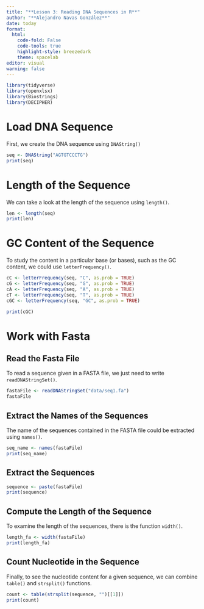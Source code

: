 ```yaml
---
title: "**Lesson 3: Reading DNA Sequences in R**"
author: "**Alejandro Navas González**"
date: today
format: 
  html:
    code-fold: False
    code-tools: true
    highlight-style: breezedark
    theme: spacelab
editor: visual
warning: false
---
```


```r

library(tidyverse)
library(openxlsx)
library(Biostrings) 
library(DECIPHER)

```

# **Load DNA Sequence**

First, we create the DNA sequence using `DNAString()`

```r

seq <- DNAString("AGTGTCCCTG") 
print(seq) 

```

# **Length of the Sequence**

We can take a look at the length of the sequence using `length()`.

```r

len <- length(seq) 
print(len) 

```

# **GC Content of the Sequence**

To study the content in a particular base (or bases), such as the GC content, we could use `letterFrequency()`.

```r

cC <- letterFrequency(seq, "C", as.prob = TRUE) 
cG <- letterFrequency(seq, "G", as.prob = TRUE) 
cA <- letterFrequency(seq, "A", as.prob = TRUE) 
cT <- letterFrequency(seq, "T", as.prob = TRUE) 
cGC <- letterFrequency(seq, "GC", as.prob = TRUE)

print(cGC)

```

# **Work with Fasta**

## **Read the Fasta File**

To read a sequence given in a FASTA file, we just need to write `readDNAStringSet()`.

```r

fastaFile <- readDNAStringSet("data/seq1.fa")
fastaFile

```


## **Extract the Names of the Sequences**

The name of the sequences contained in the FASTA file could be extracted using `names()`. 

```r

seq_name <- names(fastaFile)
print(seq_name)

```

## **Extract the Sequences**

```r

sequence <- paste(fastaFile)
print(sequence)

```

## **Compute the Length of the Sequence**

To examine the length of the sequences, there is the function `width()`. 

```r

length_fa <- width(fastaFile)
print(length_fa)

```

## **Count Nucleotide in the Sequence**

Finally, to see the nucleotide content for a given sequence, we can combine `table()` and `strsplit()` functions. 

```r

count <- table(strsplit(sequence, "")[[1]])
print(count)

```



